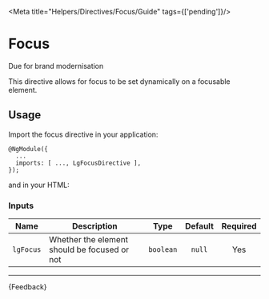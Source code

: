 
<Meta title="Helpers/Directives/Focus/Guide" tags={['pending']}/>

# Focus

<CustomBadge text="Pending" /> <span class="small-text">Due for brand modernisation</span>

This directive allows for focus to be set dynamically on a focusable element.

## Usage

Import the focus directive in your application:

```
@NgModule({
  ...
  imports: [ ..., LgFocusDirective ],
});
```

and in your HTML:

<Source of={FocusStories.Focus} />

### Inputs

| Name      | Description                                  |   Type    | Default | Required |
|-----------|----------------------------------------------|:---------:|:-------:|:--------:|
| `lgFocus` | Whether the element should be focused or not | `boolean` | `null`  |   Yes    |

***

<Markdown>
  {Feedback}
</Markdown>
